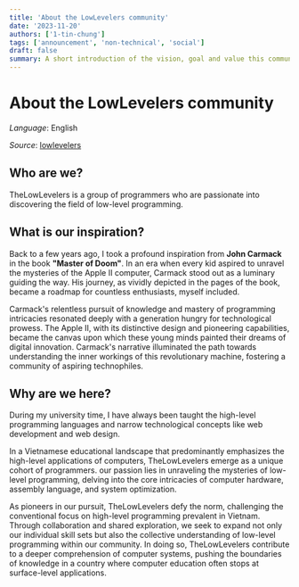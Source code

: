 ```yaml
---
title: 'About the LowLevelers community'
date: '2023-11-20'
authors: ['1-tin-chung']
tags: ['announcement', 'non-technical', 'social']
draft: false
summary: A short introduction of the vision, goal and value this community is trying to deliver along with the contribution guide.
---
```


# About the LowLevelers community

_Language_: English

_Source_: [lowlevelers](https://github.com/lowlevelers)

## Who are we?

TheLowLevelers is a group of programmers who are passionate into discovering the field of low-level programming.

## What is our inspiration?

Back to a few years ago, I took a profound inspiration from **John Carmack** in the book **"Master of Doom"**. In an era when every kid aspired to unravel the mysteries of the Apple II computer, Carmack stood out as a luminary guiding the way. His journey, as vividly depicted in the pages of the book, became a roadmap for countless enthusiasts, myself included.

Carmack's relentless pursuit of knowledge and mastery of programming intricacies resonated deeply with a generation hungry for technological prowess. The Apple II, with its distinctive design and pioneering capabilities, became the canvas upon which these young minds painted their dreams of digital innovation. Carmack's narrative illuminated the path towards understanding the inner workings of this revolutionary machine, fostering a community of aspiring technophiles.

## Why are we here?

During my university time, I have always been taught the high-level programming languages and narrow technological concepts like web development and web design.

In a Vietnamese educational landscape that predominantly emphasizes the high-level applications of computers, TheLowLevelers emerge as a unique cohort of programmers. our passion lies in unraveling the mysteries of low-level programming, delving into the core intricacies of computer hardware, assembly language, and system optimization.

As pioneers in our pursuit, TheLowLevelers defy the norm, challenging the conventional focus on high-level programming prevalent in Vietnam. Through collaboration and shared exploration, we seek to expand not only our individual skill sets but also the collective understanding of low-level programming within our community. In doing so, TheLowLevelers contribute to a deeper comprehension of computer systems, pushing the boundaries of knowledge in a country where computer education often stops at surface-level applications.
